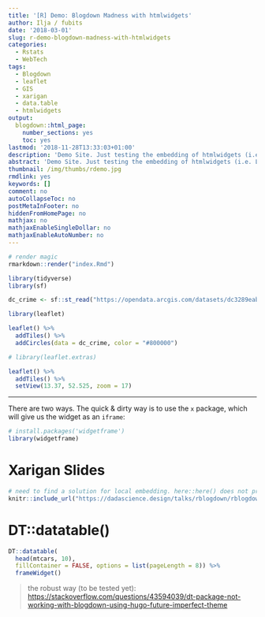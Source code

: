 ```yaml
---
title: '[R] Demo: Blogdown Madness with htmlwidgets'
author: Ilja / fubits
date: '2018-03-01'
slug: r-demo-blogdown-madness-with-htmlwidgets
categories:
  - Rstats
  - WebTech
tags:
  - Blogdown
  - leaflet
  - GIS
  - xarigan
  - data.table
  - htmlwidgets
output:
  blogdown::html_page:
    number_sections: yes
    toc: yes
lastmod: '2018-11-28T13:33:03+01:00'
description: 'Demo Site. Just testing the embedding of htmlwidgets (i.e. Leaflet, Xarigan Slides, DT::datatable()'
abstract: 'Demo Site. Just testing the embedding of htmlwidgets (i.e. Leaflet, Xarigan Slides, DT::datatable()'
thumbnail: /img/thumbs/rdemo.jpg
rmdlink: yes
keywords: []
comment: no
autoCollapseToc: no
postMetaInFooter: no
hiddenFromHomePage: no
mathjax: no
mathjaxEnableSingleDollar: no
mathjaxEnableAutoNumber: no
---
```


```r
# render magic
rmarkdown::render("index.Rmd")
```

```r
library(tidyverse)
library(sf)
```


```r
dc_crime <- sf::st_read("https://opendata.arcgis.com/datasets/dc3289eab3d2400ea49c154863312434_8.geojson", quiet = TRUE)
```

```r
library(leaflet)
```

```r
leaflet() %>% 
  addTiles() %>% 
  addCircles(data = dc_crime, color = "#800000")
```


```r
# library(leaflet.extras)
```

```r
leaflet() %>% 
  addTiles() %>% 
  setView(13.37, 52.525, zoom = 17)
```

---

There are two ways. The quick & dirty way is to use the `x` package, which will give us the widget as an `iframe`:
```r
# install.packages('widgetframe')
library(widgetframe)
```

# Xarigan Slides

```r
# need to find a solution for local embedding. here::here() does not produce a URL
knitr::include_url("https://dadascience.design/talks/rblogdown/rblogdown.html")
```

# DT::datatable()

```r
DT::datatable(
  head(mtcars, 10),
  fillContainer = FALSE, options = list(pageLength = 8)) %>%
  frameWidget()
```

> the robust way (to be tested yet): [https://stackoverflow.com/questions/43594039/dt-package-not-working-with-blogdown-using-hugo-future-imperfect-theme](https://stackoverflow.com/questions/43594039/dt-package-not-working-with-blogdown-using-hugo-future-imperfect-theme){target="_blank"}

